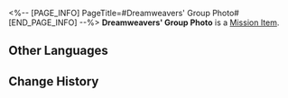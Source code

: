 <%-- [PAGE_INFO]
PageTitle=#Dreamweavers' Group Photo#
[END_PAGE_INFO] --%>
{{Item Infobox
|id          = 140479
|image       = Item Dreamweavers' Group Photo.png{{subst:void|<!--$UPLOAD:<<SpriteOutput/ItemFigures/140478.png>-<Item Dreamweavers' Group Photo.png>-<Item Icons>>-->}}
|type        = Mission Item
|invCategory = Missions
|rarity      = 3
|effect      = 
|description = A familiar photo bearing the images of four legendary Dreamweavers. You once used it to unlock Dr. Blues' heart.
}}
'''Dreamweavers' Group Photo''' is a [[Mission Item]].

==Other Languages==
{{Other Languages
|en   = Dreamweavers' Group Photo
|zhs  = 筑梦师的合影
|zht  = 築夢師的合影
|ja   = ドリームメーカーの写真
|ko   = 꿈 건축가의 단체 사진
|es   = Foto grupal de los Soñadores
|fr   = Photo de groupe des Tisserêves
|ru   = Групповая фотография грёзотворцев
|th   = รูปหมู่ของนักสร้างฝัน
|vi   = Ảnh Nhóm Kiến Trúc Sư Xây Mộng
|de   = Gruppenfoto der Traumwerker
|id   = Foto Bersama Pembangun Mimpi
|pt   = Foto em Grupo dos Tece-Sonhos
}}

==Change History==
{{Change History|2.2}}